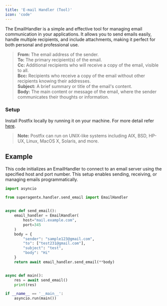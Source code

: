 ```yaml
---
title: 'E-mail Handler (Tool)'
icon: 'code'
---
```


The EmailHandler is a simple and effective tool for managing email communication in your applications.
It allows you to send emails easily, handle multiple recipients, and include attachments, making it
perfect for both personal and professional use.

>**From:** The email address of the sender. <br /> **To:** The primary recipient(s) of the email. <br />
**Cc:** Additional recipients who will receive a copy of the email, visible to all. <br /> **Bcc:** Recipients who
receive a copy of the email without other recipients knowing their addresses. <br /> **Subject:** A brief summary or
title of the email's content. <br /> **Body:** The main content or message of the email, where the sender communicates
their thoughts or information.

### Setup
Install Postfix locally by running it on your machine. For more detail refer <a href="https://ubuntu.com/server/docs/install-and-configure-postfix" target="_blank">here</a>.<br />
>**Note:** Postfix can run on UNIX-like systems including AIX, BSD, HP-UX, Linux, MacOS X, Solaris, and more.

## Example
This code initializes an EmailHandler to connect to an email server using the specified host and port number.
This setup enables sending, receiving, or managing emails programmatically.
```python email_handler.py
import asyncio

from superagentx.handler.send_email import EmailHandler


async def send_email():
    email_handler = EmailHandler(
        host="mail.example.com",
        port=345
    )
    body = {
        "sender": "sample123@gmail.com",
        "to": ["test231@gmail.com"],
        "subject": "test",
        "body": "Hi"
    }
    return await email_handler.send_email(**body)


async def main():
    res = await send_email()
    print(res)

if __name__ == '__main__':
    asyncio.run(main())
```
